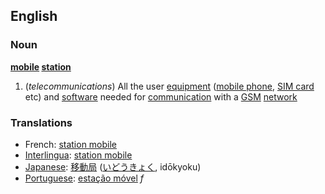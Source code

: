 ==English==
===Noun===
'''[[mobile]] [[station]]'''
#(''telecommunications'') All the user [[equipment]] ([[mobile phone]], [[SIM card]] etc) and [[software]] needed for [[communication]] with a [[GSM]] [[network]]
===Translations===
*French: [[station mobile]]
*[[Interlingua]]: [[station mobile]]
*[[Japanese]]: [[移動局]] ([[いどうきょく]], idōkyoku)
*[[Portuguese]]: [[estação móvel]] ''f''